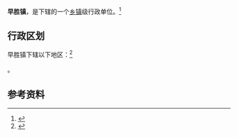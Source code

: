 {{中国乡级行政区|62/10/26/102/000}}

'''早胜镇'''，是{{PRC admin/fullname|62/10/26/102/000|3}}下辖的一个[[乡镇|乡镇]]级行政单位。<ref>{{PRC admin/ref sgc|{{PRC admin/parent|62/10/26/102/000}}}}</ref>

== 行政区划 ==

早胜镇下辖以下地区：<ref>{{PRC admin/ref sgc|62/10/26/102/000}}</ref>

{{PRC admin/children|62/10/26/102/000}}。

== 参考资料 ==

{{reflist}}

{{行政区划小作品}}
{{PRC admin/navcat|62/10/26/102/000}}